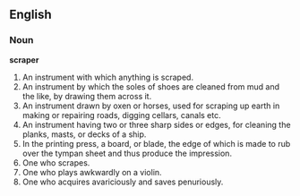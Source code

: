 ==English==

===Noun===

'''scraper'''

#An instrument with which anything is scraped.
#An instrument by which the soles of shoes are cleaned from mud and the like, by drawing them across it.
#An instrument drawn by oxen or horses, used for scraping up earth in making or repairing roads, digging cellars, canals etc.
#An instrument having two or three sharp sides or edges, for cleaning the planks, masts, or decks of a ship.
#In the printing press, a board, or blade, the edge of which is made to rub over the tympan sheet and thus produce the impression.
#One who scrapes.
#One who plays awkwardly on a violin.
#One who acquires avariciously and saves penuriously.